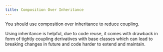 ```yaml
---
title: Composition Over Inheritance
---
```


You should use composition over inheritance to reduce coupling.

Using inheritance is helpful, due to code reuse, it comes with drawback in form of tightly coupling derivatives with base classes which can lead to breaking changes in future and code harder to extend and maintain.